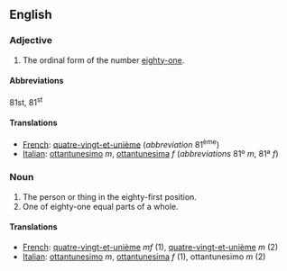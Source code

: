 ==English==

===Adjective===

# The ordinal form of the number [[eighty-one]].

====Abbreviations====
81st, 81<sup>st</sup>

====Translations====

*[[French]]: [[quatre-vingt-et-unième]] (''abbreviation'' 81<sup>ème</sup>)
*[[Italian]]: [[ottantunesimo]] ''m'', [[ottantunesima]] ''f'' (''abbreviations'' 81º ''m'', 81ª ''f'')

===Noun===

#The person or thing in the eighty-first position.
#One of eighty-one equal parts of a whole.

====Translations====

*[[French]]: [[quatre-vingt-et-unième]] ''mf'' (1), [[quatre-vingt-et-unième]] ''m'' (2)
*[[Italian]]: [[ottantunesimo]] ''m'', [[ottantunesima]] ''f'' (1), ottantunesimo ''m'' (2)